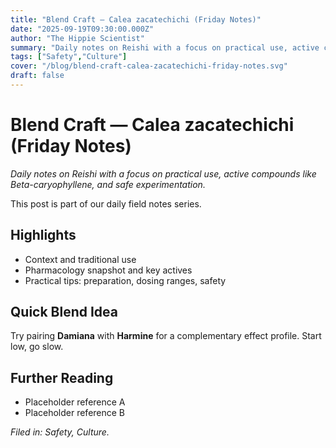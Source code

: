 ```yaml
---
title: "Blend Craft — Calea zacatechichi (Friday Notes)"
date: "2025-09-19T09:30:00.000Z"
author: "The Hippie Scientist"
summary: "Daily notes on Reishi with a focus on practical use, active compounds like Beta-caryophyllene, and safe experimentation."
tags: ["Safety","Culture"]
cover: "/blog/blend-craft-calea-zacatechichi-friday-notes.svg"
draft: false
---
```



# Blend Craft — Calea zacatechichi (Friday Notes)

_Daily notes on Reishi with a focus on practical use, active compounds like Beta-caryophyllene, and safe experimentation._

<Callout emoji="🌿">This post is part of our daily field notes series.</Callout>

## Highlights

- Context and traditional use
- Pharmacology snapshot and key actives
- Practical tips: preparation, dosing ranges, safety

## Quick Blend Idea

Try pairing **Damiana** with **Harmine** for a complementary effect profile. Start low, go slow.

## Further Reading

- Placeholder reference A
- Placeholder reference B

*Filed in: Safety, Culture.*
